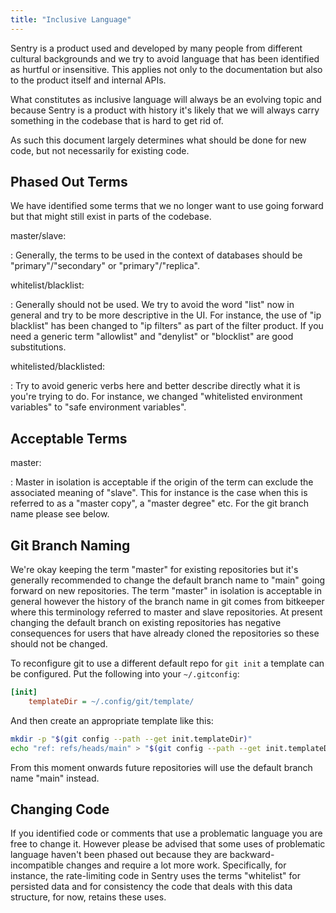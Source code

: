 ```yaml
---
title: "Inclusive Language"
---
```


Sentry is a product used and developed by many people from different cultural
backgrounds and we try to avoid language that has been identified as hurtful
or insensitive.  This applies not only to the documentation but also to the
product itself and internal APIs.

What constitutes as inclusive language will always be an evolving topic and
because Sentry is a product with history it's likely that we will always carry
something in the codebase that is hard to get rid of.

As such this document largely determines what should be done for new code, but
not necessarily for existing code.

## Phased Out Terms

We have identified some terms that we no longer want to use going forward but
that might still exist in parts of the codebase.

master/slave:

: Generally, the terms to be used in the context of databases should be
  "primary"/"secondary" or "primary"/"replica".

whitelist/blacklist:

: Generally should not be used.  We try to avoid the word "list" now in general
  and try to be more descriptive in the UI.  For instance, the use of
  "ip blacklist" has been changed to "ip filters" as part of the filter product.
  If you need a generic term "allowlist" and "denylist" or "blocklist" are
  good substitutions.

whitelisted/blacklisted:

: Try to avoid generic verbs here and better describe directly what it is
  you're trying to do.  For instance, we changed "whitelisted environment
  variables" to "safe environment variables".


## Acceptable Terms

master:

: Master in isolation is acceptable if the origin of the term can exclude the
  associated meaning of "slave".  This for instance is the case when this is
  referred to as a "master copy", a "master degree" etc.  For the git branch
  name please see below.


## Git Branch Naming

We're okay keeping the term "master" for existing repositories but it's
generally recommended to change the default branch name to "main" going forward
on new repositories.  The term "master" in isolation is acceptable in general
however the history of the branch name in git comes from bitkeeper where this
terminology referred to master and slave repositories.  At present changing the
default branch on existing repositories has negative consequences for users
that have already cloned the repositories so these should not be changed.

To reconfigure git to use a different default repo for `git init` a template
can be configured.  Put the following into your `~/.gitconfig`:

```ini {tabTitle: Git Config}
[init]
	templateDir = ~/.config/git/template/
```

And then create an appropriate template like this:

```bash
mkdir -p "$(git config --path --get init.templateDir)"
echo "ref: refs/heads/main" > "$(git config --path --get init.templateDir)/HEAD"
```

From this moment onwards future repositories will use the default branch name "main" instead.

## Changing Code

If you identified code or comments that use a problematic language you are free
to change it.  However please be advised that some uses of problematic language
haven't been phased out because they are backward-incompatible changes and
require a lot more work.  Specifically, for instance, the rate-limiting code in
Sentry uses the terms "whitelist" for persisted data and for consistency the
code that deals with this data structure, for now, retains these uses.
